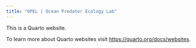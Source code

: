 ```yaml
---
title: "OPEL | Ocean Predator Ecology Lab"
---
```


This is a Quarto website.

To learn more about Quarto websites visit <https://quarto.org/docs/websites>.
